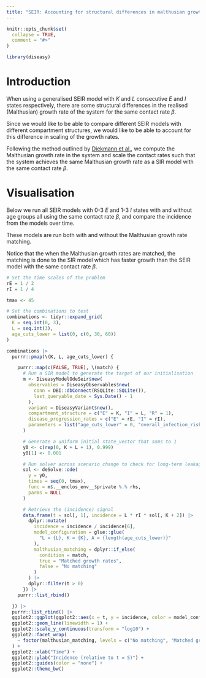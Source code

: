 ```yaml
---
title: "SEIR: Accounting for structural differences in malthusian growth rates"
---
```


```r
knitr::opts_chunk$set(
  collapse = TRUE,
  comment = "#>"
)
```

```r
library(diseasy)
```

# Introduction
When using a generalised SEIR model with $K$ and $L$ consecutive $E$ and $I$ states respectively, there are some
structural differences in the realised (Malthusian) growth rate of the system for the same contact rate $\beta$.

Since we would like to be able to compare different SEIR models with different compartment structures,
we would like to be able to account for this difference in scaling of the growth rates.

Following the method outlined by [Diekmann et al.](https://dx.doi.org/10.1098/rsif.2009.0386), we compute the Malthusian growth rate in the system
and scale the contact rates such that the system achieves the same Malthusian growth rate as a SIR model with the
same contact rate $\beta$.

# Visualisation

Below we run all SEIR models with 0-3 $E$ and 1-3 $I$ states with and without age groups all using the same contact
rate $\beta$, and compare the incidence from the models over time.

These models are run both with and without the Malthusian growth rate matching.

Notice that the when the Malthusian growth rates are matched, the matching is done to the SIR model which has faster
growth than the SEIR model with the same contact rate $\beta$.

```r
# Set the time scales of the problem
rE = 1 / 2
rI = 1 / 4

tmax <- 45

# Set the combinations to test
combinations <- tidyr::expand_grid(
  K = seq.int(0, 3),
  L = seq.int(3),
  age_cuts_lower = list(0, c(0, 30, 60))
)

combinations |>
  purrr::pmap(\(K, L, age_cuts_lower) {

    purrr::map(c(FALSE, TRUE), \(match) {
      # Run a SIR model to generate the target of our initialisation
      m <- DiseasyModelOdeSeir$new(
        observables = DiseasyObservables$new(
          conn = DBI::dbConnect(RSQLite::SQLite()),
          last_queryable_date = Sys.Date() - 1
        ),
        variant = DiseasyVariant$new(),
        compartment_structure = c("E" = K, "I" = L, "R" = 1),
        disease_progression_rates = c("E" = rE, "I" = rI),
        parameters = list("age_cuts_lower" = 0, "overall_infection_risk" = 0.6)
      )

      # Generate a uniform initial state_vector that sums to 1
      y0 <- c(rep(0, K + L + 1), 0.999)
      y0[1] <- 0.001

      # Run solver across scenario change to check for long-term leakage
      sol <- deSolve::ode(
        y = y0,
        times = seq(0, tmax),
        func = m$.__enclos_env__$private %.% rhs,
        parms = NULL
      )

      # Retrieve the (incidence) signal
      data.frame(t = sol[, 1], incidence = L * rI * sol[, K + 2]) |>
        dplyr::mutate(
          incidence = incidence / incidence[6],
          model_configuration = glue::glue(
            "L = {L}, K = {K}, A = {length(age_cuts_lower)}"
          ),
          malthusian_matching = dplyr::if_else(
            condition = match,
            true = "Matched growth rates",
            false = "No matching"
          )
        ) |>
        dplyr::filter(t > 0)
      }) |>
    purrr::list_rbind()

  }) |>
  purrr::list_rbind() |>
  ggplot2::ggplot(ggplot2::aes(x = t, y = incidence, color = model_configuration)) +
  ggplot2::geom_line(linewidth = 1) +
  ggplot2::scale_y_continuous(transform = "log10") +
  ggplot2::facet_wrap(
    ~ factor(malthusian_matching, levels = c("No matching", "Matched growth rates"))
  ) +
  ggplot2::xlab("Time") +
  ggplot2::ylab("Incidence (relative to t = 5)") +
  ggplot2::guides(color = "none") +
  ggplot2::theme_bw()
```
